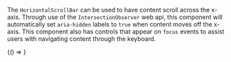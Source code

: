 

<Meta title={title} component={HorizontalScrollBar} />

The `HorizontalScrollBar` can be used to have content scroll across the x-axis. Through use of the `IntersectionObserver` web api, this component will automatically set `aria-hidden` labels to `true` when content moves off the x-axis. This component also has controls that appear on `focus` events to assist users with navigating content through the keyboard.

<Canvas>
  <Story name="Horizontal ScrollBar">
    {() => <HorizontalScrollBarExample />}
  </Story>
</Canvas>
